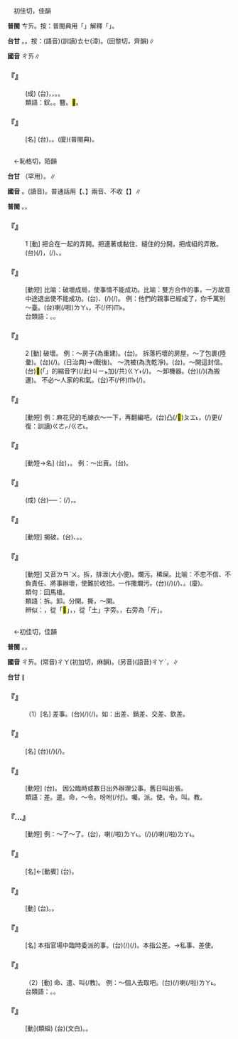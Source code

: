 
=={{ruby|釵|ㄔㄞ}}==

　初佳切，佳韻

'''普閩''' <rt>ㄘㄞ</rt>。按：普閩典用「{{ruby|<mark>&#xffe54;</mark>|ㄊㄨㆤ}}」解釋「{{ruby|釵|ㄔㄞ}}」。

'''台甘''' {{ruby|(文)|ㄘㄞ}}。{{ruby|(語)|ㄊㄨㆤ}}。按：(語音)(訓讀)<rt>ㄊㆤ</rt>(漳)。{{ruby|←|ㄉㆤˊ/ㄉㄨㆤˊ}}(田黎切，齊韻)∥

'''國音''' <rt>ㄔㄞ</rt>∥

    

==='''『{{ruby|荊|ㄐㄧㄥ}}{{ruby|釵|ㄔㄞ}}{{ruby|布|ㄅㄨˋ}}{{ruby|裙|ㄑㄩㄣˊ}}』'''===
: (成) (台){{ruby|用|ㄧㆲ˫/ㄧㄥ˫}}{{ruby|荊|ㄍㄧㄥ}}{{ruby|枝|ㄍㄧ}}{{ruby|做|ㄗㄨㆤ˪/ㄗㄜ˪}}{{ruby|<mark>&#xffe54;</mark>|ㄊㄨㆤ}}{{ruby|插|ㄘㄚㆷ}}，{{ruby|代|ㄉㄞ˫}}{{ruby|替|ㄊㄨㆤ˪/ㄊㆤ˪}}{{ruby|金|ㄍㄧㆬ}}{{ruby|釵|ㄊㆤ}}，{{ruby|穿|ㄑㄧㄥ˫}}{{ruby|粗|ㄘㆦ}}{{ruby|布|ㄅㆦ˪}}{{ruby|丌|ㆤ}}{{ruby|裙|ㄍㄨㄣˊ}}。{{ruby|形|ㄏㄧㄥˊ}}{{ruby|容|ㄧㆲˊ}}{{ruby|勤|ㄎㄨㄣˊ/ㄎㄧㄣˊ}}{{ruby|儉|ㄎㄧㆰ˫}}{{ruby|樸|ㄆㆦㆶ}}{{ruby|素|ㄙㆦ˪}}{{ruby|丌|ㆤ}}{{ruby|婦|ㄏㄨ˫}}{{ruby|人|ㆢㄧㄣˊ/ㄌㄧㄣˊ}}{{ruby|人|ㄌㄤˊ}}{{ruby|丌|ㆤ}}{{ruby|穿|ㄑㄧㄥ˫}}{{ruby|插|ㄘㄚㆷ}}。
:類語：釵。{{ruby|笄|ㄐㄧ}}。簪。<mark>&#xffe54;</mark>。
:
    

==='''『{{ruby|釵|ㄔㄞ}}』'''===
: [名] (台){{ruby|古|ㄍㆦˋ}}{{ruby|早|ㄗㄚˋ}}{{ruby|婦|ㄏㄨ˫}}{{ruby|女|ㄌㄧˋ/ㄌㄨˋ}}{{ruby|頭|ㄊㄠˊ}}{{ruby|鬃|ㄗㄤ}}{{ruby|帶|ㄉㄨㄚ˪}}{{ruby|丌|ㆤ}}{{ruby|一|ㄐㄧㆵ ͘}}{{ruby|種|ㄐㄧㆲ˪}}{{ruby|首|ㄒㄧㄨˋ}}{{ruby|飾|ㄒㄧㆤㆶ}}，{{ruby|兩|ㄋㆭ˫}}{{ruby|股|ㄍㆦˋ}}{{ruby|丌|ㆤ}}{{ruby|簪|ㄗㆰ/ㄐㄧㆰ}}{{ruby|仔|ㄚ}}。(廈){{ruby|金|ㄍㄧㆬ}}{{ruby|<mark>&#xffe54;</mark>|ㄊㄨㆤ}}(普閩典)。
    

=={{ruby|拆|ㄔㄞ}}==

　←恥格切，陌韻

'''台甘''' {{ruby|(文)|ㄊㄧㆤㆶ}}（罕用）{{ruby|、|ㄑㄧㆤㆶ}}。{{ruby|(語)|ㄊㄧㄚㆷ}}∥

'''國音''' {{ruby|(語)|ㄔㄞ}}。(讀音){{ruby|(文)|ㄔㄜˋ}}。普通話用【{{ruby|拆|ㄘㄚ}}、{{ruby|拆|ㄔㄞ}}】兩音、不收【{{ruby|拆|ㄔㄜˋ}}】∥

'''普閩''' {{ruby|(文)|ㄊㄧㆤㆶ}}。{{ruby|(白)|ㄊㄧㄚㆷ}}。

    

==='''『{{ruby|拆|ㄔㄞ}}』'''===
:1  [動] 把合在一起的弄開。把連著或黏住、縫住的分開，把成組的弄散。(台){{ruby|將|ㄐㄧㆲ}}{{ruby|黏|ㄌㄧㆰˊ}}(/{{ruby|夾|ㄍㄧㄚㆴ}}){{ruby|著|ㄉㄧㄠˊ}}{{ruby|咧|ㄌㆤ˪}}，{{ruby|紩|ㄊㆪ˫}}(/{{ruby|縫|ㄅㄤˊ}}){{ruby|著|ㄉㄧㄠˊ}}{{ruby|咧|ㄌㆤ˪}}、{{ruby|合|ㄍㄚㆴ}}{{ruby|做|ㄗㄨㆤ˪/ㄗㄜ˪}}{{ruby|伙|ㄏㆤˋ/ㄏㄨㆤˋ}}{{ruby|丌|ㆤ}}{{ruby|物|ㄇㆭㆷ ͘/ㄇㄧㆷ ͘}}{{ruby|創|ㄘㆲ˪}}{{ruby|付|ㄏㆦ˫}}{{ruby|伊|ㄧ}}{{ruby|離|ㄌㄧ˫}}{{ruby|開|ㄎㄨㄧ}}。
    

==='''『{{ruby|拆|ㄔㄞ}}{{ruby|臺|ㄊㄞˊ}}』'''===
: [動短] 比喻：破壞成局，使事情不能成功。比喻：雙方合作的事，一方故意中途退出使不能成功。(台){{ruby|敗|ㄅㄞ˫}}{{ruby|事|ㄙㄨ˫}}、{{ruby|弄|ㄌㆲ˪}}{{ruby|破|ㄆㄨㄚ˪}}{{ruby|載|ㄉㄞ˫}}(/{{ruby|戴|ㄉㄞ˪}}){{ruby|事|ㄐㄧ˪}}(/{{ruby|事|ㄉㄞ˫}}{{ruby|情|ㄐㄧ˪}})。 例：他們的親事已經成了，你千萬別～臺。(台){{ruby|<mark>&#xffad9;</mark>|ㄧㄣ}}{{ruby|丌|ㆤ}}{{ruby|親|ㄑㄧㄣ}}{{ruby|事|ㄙㄨ˫}}{{ruby|講|ㄍㆲˋ}}{{ruby|→|ㄍㆲ}}{{ruby|成|ㄒㄧㄥˊ}}喇(/啦)<rt>ㄌㄚ˪</rt>，{{ruby|汝|ㄌㄧˋ}}{{ruby|是|ㄒㄧ˫}}{{ruby|千|ㄑㄧㄢ}}{{ruby|萬|ㆠㄢ˫}}不(/伓)<rt>ㆬ˫</rt>{{ruby|通|ㄊㄤ}}{{ruby|去|ㄎㄧ˪}}{{ruby|共|ㄍㄚ˫}}{{ruby|人|ㄌㄤ˫}}{{ruby|弄|ㄌㆲ˪}}{{ruby|破|ㄆㄨㄚ˪}}。
:台類語：{{ruby|扶|ㄆㆦˊ}}{{ruby|後|ㄠ˫}}{{ruby|骹|ㄎㄚ}}。{{ruby|暗|ㆰ˪}}{{ruby|中|ㄉㄧㆲ}}{{ruby|進|ㄐㄧㄣ˪}}{{ruby|行|ㄏㄧㄥˊ}}{{ruby|破|ㄆㄜ˪}}{{ruby|壞|ㄏㄞ˫}}{{ruby|工|ㄍㄤ}}{{ruby|作|ㄗㆦㆶ}}。
:
    

==='''『{{ruby|拆|ㄔㄞ}}』'''===
:2  [動] 破壞。 例：～房子(為重建)。(台){{ruby|拆|ㄊㄧㄚㆷ}}{{ruby|厝|ㄘㄨ˪}}。 拆落朽壞的房屋。～了包裹(陸彙)。(台){{ruby|拆|ㄊㄧㄚㆷ}}(/{{ruby|敨|ㄊㄠˋ}}){{ruby|開|ㄎㄨㄧ}}{{ruby|小|ㄒㄧㄜˋ}}{{ruby|包|ㄅㄠ}}。(日治典)→{{ruby|包|ㄅㄠ}}{{ruby|裹|ㄍㄜˋ}}(戰後)。 ～洗被{{ruby|褥|ㄖㄨˋ}}(為洗乾淨)。(台){{ruby|拆|ㄊㄧㄚㆷ}}{{ruby|被|ㄆㆤ˫/ㄆㄨㆤ˫}}{{ruby|單|ㄉㄨㆩ}}。～開這封信。(台)<mark>&#xffb50;</mark>(「{{ruby|此|ㄐㄧˋ}}{{ruby|一|ㄐㄧㆵ ͘}}」的縮音字)(/此)<rt>ㄐㄧㆵ</rt>{{ruby|張|ㄉㄧㆫ/ㄉㄧㆧ}}{{ruby|批|ㄆㆤ/ㄆㄨㆤ}}加(/共)<rt>ㄍㄚ˫</rt>{{ruby|拆|ㄊㄧㄚㆷ}}{{ruby|開|ㄎㄨㄧ}}(/{{ruby|開|ㄎㄨㄧ}}{{ruby|封|ㄏㆲ}})。 ～卸機器。(台){{ruby|分|ㄏㄨㄣ}}{{ruby|拆|ㄊㄧㄚㆷ}}(/{{ruby|分|ㄏㄨㄣ}}{{ruby|解|ㄍㄞˋ}}){{ruby|機|ㄍㄧ/ㄍㆤ/ㄍㄨㆤ}}{{ruby|器|ㄎㄧ˪}}(為搬運)。 不必～人家的和氣。(台)不(/伓)<rt>ㆬ˫</rt>{{ruby|通|ㄊㄤ}}{{ruby|扑|ㄆㄚㆷ}}{{ruby|歹|ㄆㆮˋ/ㄆㄞˋ}}(/{{ruby|攪|ㄍㄧㄠˋ}}{{ruby|亂|ㄌㄨㄢ˫}}){{ruby|別|ㄅㄚㆵ ͘}}{{ruby|人|ㄌㄤˊ}}{{ruby|和|ㄏㄜˊ}}{{ruby|好|ㄏㄜˋ}}。
    

==='''『{{ruby|拆|ㄔㄞ}}{{ruby|洗|ㄒㄧˇ}}』'''===
: [動短] 例：麻花兒的毛線衣～一下，再翻編吧。(台){{ruby|穿|ㄑㄧㄥ˫}}{{ruby|<mark>&#xffa42;</mark>|ㄍㄚㆷ}}{{ruby|<mark>&#xffa56;</mark>|ㄍㄧㆬ}}{{ruby|滑|ㄍㄨㆵ ͘}}{{ruby|去|ㄎㄧ˪}}{{ruby|丌|ㆤ}}凸(/<mark>&#xf91ca;</mark>)<rt>ㄆㆲ˪</rt>{{ruby|紗|ㄙㆤ}}{{ruby|衫|ㄙㆩ}}，{{ruby|敨|ㄊㄠˋ}}{{ruby|開|ㄎㄨㄧ}}(/{{ruby|拆|ㄊㄧㄚㆷ}}{{ruby|開|ㄎㄨㄧ}}){{ruby|洗|ㄙㄨㆤˋ/ㄙㆤˋ}}{{ruby|洗|ㄙㄨㆤˋ/ㄙㆤˋ}}{{ruby|咧|ㄌㆤ˪}}更(/復：訓讀)<rt>ㄍㄜㆷ/ㄍㄜ˪</rt>{{ruby|再|ㄗㄞ˪}}{{ruby|重|ㄉㄧㄥˊ}}{{ruby|刺|ㄑㄧㄚㆷ}}{{ruby|喏|·ㄋㆦ}}。
    

==='''『{{ruby|拆|ㄔㄞ}}{{ruby|貨|ㄏㄨㄛˋ}}』'''===
: [動短→名] (台){{ruby|拆|ㄊㄧㄚㆷ}}{{ruby|散|ㄙㄨㆩ˪}}{{ruby|舊|ㄍㄨ˫}}{{ruby|厝|ㄘㄨ˪}}{{ruby|丌|ㆤ}}{{ruby|柴|ㄘㄚˊ}}{{ruby|料|ㄌㄧㄠ˫}}，{{ruby|磚|ㄗㆭ}}{{ruby|仔|ㄚ}}{{ruby|挓|ㄊㆤㆷ ͘}}{{ruby|出|ㄘㄨㆵ}}{{ruby|去|ㄎㄧ˪}}{{ruby|零|ㄌㄢˊ}}{{ruby|星|ㄙㄢ}}{{ruby|賣|ㆠㄨㆤ˫/ㆠㆤ˫}}。  例：～出賣。(台){{ruby|拆|ㄊㄧㄚㆷ}}{{ruby|厝|ㄘㄨ˪}}{{ruby|賣|ㆠㄨㆤ˫/ㆠㆤ˫}}{{ruby|舊|ㄍㄨ˫}}{{ruby|料|ㄌㄧㄠ˫}}。
    

==='''『{{ruby|過|ㄍㄨㄛˋ}}{{ruby|河|ㄏㄜˊ}}{{ruby|拆|ㄔㄞ}}{{ruby|橋|ㄑㄧㄠˊ}}』'''===
: (成) (台){{ruby|橋|ㄍㄧㄜˊ}}{{ruby|過|ㄍㆤ˪/ㄍㄨㆤ˪}}{{ruby|拐|ㄍㄨㄞˋ}}{{ruby|抽|ㄊㄧㄨ}}──{{ruby|比|ㄅㄧˋ}}{{ruby|喻|ㆡㄨ˫/ㄌㄨ˫/ㆢㄧ˫}}：{{ruby|人|ㄌㄤˊ}}{{ruby|成|ㄒㄧㄥˊ}}{{ruby|功|ㄍㆲ}}{{ruby|了|ㄌㄧㄠˋ}}{{ruby|後|ㄠ˫}}{{ruby|著|ㄉㄧㄜㆷ}}(/{{ruby|都|ㄉㄜ˫}}){{ruby|將|ㄐㄧㆲ}}{{ruby|以|ㄧˋ}}{{ruby|前|ㄐㄧㄥˊ}}{{ruby|所|ㄙㆦˋ}}{{ruby|倚|ㄨㄚˋ}}{{ruby|靠|ㄎㄜ˪}}{{ruby|丌|ㆤ}}{{ruby|人|ㆢㄧㄣˊ/ㄌㄧㄣˊ}}{{ruby|事|ㄙㄨ˫}}{{ruby|工|ㄍㄤ}}{{ruby|具|ㄍㄨ˫}}{{ruby|<mark>&#xffaf0;</mark>|ㄏㆪ˪}}{{ruby|<mark>&#xffa58;</mark>|ㄙㄚㆶ}}{{ruby|去|ㄎㄧ˪}}，{{ruby|<mark>&#xffa45;</mark>|ㆠㆤ˫/ㆠㄨㆤ˫}}{{ruby|記|ㄍㄧ˪}}{{ruby|得|ㄉㄧㆵ}}{{ruby|恩|ㄨㄣ/ㄧㄣ}}{{ruby|情|ㄐㄧㄥˊ}}。
    

==='''『{{ruby|拆|ㄔㄞ}}{{ruby|穿|ㄔㄨㄢ}}』'''===
: [動短] 揭破。(台){{ruby|突|ㄉㄨㆷ ͘}}{{ruby|破|ㄆㄨㄚ˪}}、{{ruby|弄|ㄌㆲ˪}}{{ruby|破|ㄆㄨㄚ˪}}{{ruby|雞|ㄍㄨㆤ/ㄍㆤ}}{{ruby|<mark>&#xf91a9;</mark>|ㄍㄨㄧ}}。{{ruby|托|ㄊㄨㆷ}}{{ruby|破|ㄆㄨㄚ˪}}{{ruby|內|ㄌㄞ˫/ㄌㄨㆤ˫}}{{ruby|幕|ㆠㆦ˫}}。
    

==='''『{{ruby|拆|ㄔㄞ}}{{ruby|爛|ㄌㄢˋ}}{{ruby|污|ㄨ}}』'''===
: [動短] 又音{{ruby|：|ㄘㄚ}}<rt>ㄌㄢˋ</rt><rt>ㄨ</rt>。拆，排泄(大小便)。爛污。稀屎。比喻：不忠不信、不負責任、將事辦壞，使難於收拾。一作撒爛污。(台){{ruby|載|ㄉㄞ˫}}(/{{ruby|戴|ㄉㄞ˪}}){{ruby|事|ㄐㄧ˪}}(/{{ruby|事|ㄉㄞ˫}}{{ruby|情|ㄐㄧ˪}}){{ruby|辦|ㄅㄢ˫}}{{ruby|<mark>&#xffa45;</mark>|ㆠㆤ˫/ㆠㄨㆤ˫}}{{ruby|好|ㄏㄜˋ}}{{ruby|勢|ㄙㆤ˪}}、{{ruby|留|ㄌㄠˊ}}{{ruby|屎|ㄙㄞˋ}}{{ruby|尾|ㆠㆤˋ/ㆠㄨㆤˋ}}。(廈){{ruby|漚|ㄠ˪}}{{ruby|棗|ㄗㄜˋ}}。
:類句：回馬槍。
:
:類語：拆。卸。分開。撕，～開。
:
:辨似：{{ruby|拆|ㄔㄞ}}，從「<mark>&#xf8fab;</mark>」，{{ruby|坼|ㄔㄜˋ}}，從「土」字旁。{{ruby|折|ㄓㄜˊ}}，右旁為「斤」。
:
    

=={{ruby|差|ㄔㄞ}}==

　←初佳切，佳韻

'''普閩''' {{ruby|(文)|ㄘㄞ}}。{{ruby|(語)|ㄘㆤ}}。

'''國音''' <rt>ㄔㄞ</rt>。(常音)<rt>ㄔㄚ</rt>(初加切，麻韻)。(另音)(語音)<rt>ㄔㄚˋ</rt>{{ruby|。|ㄘ}}，{{ruby|參|ㄘㄣ}}{{ruby|～|ㄘ}}∥

'''台甘''' {{ruby|(文)|ㄘㄚ}}{{ruby|。|ㄑㄧ}}{{ruby|(語)|ㄘㆤ}}{{ruby|。|ㄗㄨㄚㆷ ͘}}∥

    

==='''『{{ruby|差|ㄔㄞ}}』'''===
: （1）[名] 差事。(台){{ruby|被|ㄅㄧ˫}}{{ruby|差|ㄘㆤ}}{{ruby|教|ㄍㄚ˪}}{{ruby|丌|ㆤ}}{{ruby|載|ㄉㄞ˫}}(/{{ruby|戴|ㄉㄞ˪}}){{ruby|事|ㄐㄧ˪}}(/{{ruby|事|ㄉㄞ˫}}{{ruby|情|ㄐㄧ˪}})。如：出差、銷差、交差、欽差。
    

==='''『{{ruby|專|ㄓㄨㄢ}}{{ruby|差|ㄔㄞ}}』'''===
: [名] (台){{ruby|被|ㄅㄧ˫}}{{ruby|差|ㄘㆤ}}{{ruby|教|ㄍㄚㆷ}}{{ruby|專|ㄗㄨㄢ}}{{ruby|辦|ㄅㄢ˫}}{{ruby|某|ㆠㆦˋ}}{{ruby|一|ㄐㄧㆵ ͘}}{{ruby|件|ㄍㄧㆩ˫}}{{ruby|載|ㄉㄞ˫}}(/{{ruby|戴|ㄉㄞ˪}}){{ruby|事|ㄐㄧ˪}}(/{{ruby|事|ㄉㄞ˫}}{{ruby|情|ㄐㄧ˪}}){{ruby|丌|ㆤ}}{{ruby|人|ㄌㄤˊ}}。
    

==='''『{{ruby|出|ㄔㄨ}}{{ruby|差|ㄔㄞ}}』'''===
: [動短] (台){{ruby|出|ㄘㄨㆵ}}{{ruby|差|ㄘㄞ}}。 因公臨時或數日出外辦理公事。舊日叫出張。
:類語：差。遣。命，～令。吩咐(/付)。囑。派。使。令。叫。教。
:
    

==='''『{{ruby|交|ㄐㄧㄠ}}…{{ruby|差|ㄔㄞ}}』'''===
: [動短] 例：～了～了。(台){{ruby|任|ㆢㄧㆬ˫/ㄌㄧㆬ˫}}{{ruby|務|ㆠㄨ˫}}{{ruby|完|ㄨㄢˊ}}{{ruby|成|ㄒㄧㄥˊ}}，{{ruby|有|ㄧㄨˋ}}{{ruby|所|ㄙㆦˋ}}{{ruby|交|ㄍㄠ}}{{ruby|代|ㄉㄞ˪}}喇(/啦)<rt>ㄌㄚ˪</rt>。{{ruby|被|ㄅㄧ˫}}{{ruby|人|ㄌㄤˊ}}{{ruby|差|ㄘㆤ}}{{ruby|教|ㄍㄚㆷ}}{{ruby|丌|ㆤ}}{{ruby|載|ㄉㄞ˫}}(/{{ruby|戴|ㄉㄞ˪}}){{ruby|事|ㄐㄧ˪}}(/{{ruby|事|ㄉㄞ˫}}{{ruby|情|ㄐㄧ˪}}){{ruby|辦|ㄅㄢ˫}}{{ruby|好|ㄏㄜˋ}}{{ruby|無|ㆠㄜˊ}}{{ruby|事|ㄙㄨ˫}}喇(/啦)<rt>ㄌㄚ˪</rt>。
    

==='''『{{ruby|兼|ㄐㄧㄢ}}{{ruby|差|ㄔㄞ}}』'''===
: [名]←[動賓] (台){{ruby|兼|ㄍㄧㆰ}}{{ruby|職|ㄐㄧㆵ}}。
    

==='''『{{ruby|差|ㄔㄞ}}{{ruby|使|ㄕˇ}}』'''===
: [動] (台){{ruby|差|ㄘㆤ}}{{ruby|使|ㄙㄨˋ}}。{{ruby|差|ㄘㆤ}}{{ruby|教|ㄍㄚ˪}}{{ruby|→|ㄍㄚㆷ}}。
    

==='''『{{ruby|差|ㄔㄞ}}{{ruby|事|·ㄕˋ}}』'''===
: [名] 本指官場中臨時委派的事。(台){{ruby|被|ㄅㄧ˫}}{{ruby|派|ㄆㄞ˪}}{{ruby|遣|ㄎㄧㄢˋ}}{{ruby|去|ㄎㄧ˪}}{{ruby|做|ㄗㄨㆤ˪/ㄗㄜ˪}}{{ruby|丌|ㆤ}}{{ruby|載|ㄉㄞ˫}}(/{{ruby|戴|ㄉㄞ˪}}){{ruby|事|ㄐㄧ˪}}(/{{ruby|事|ㄉㄞ˫}}{{ruby|情|ㄐㄧ˪}})。本指公差。→私事、差使。
    

==='''『{{ruby|差|ㄔㄞ}}』'''===
: （2）[動] 命、遣、叫(/教)。 例：～個人去取吧。(台){{ruby|汝|ㄌㄧˋ}}{{ruby|差|ㄘㆤ}}{{ruby|教|ㄍㄚ˪}}{{ruby|一|ㄐㄧㆵ ͘}}{{ruby|個|ㆤˊ}}{{ruby|人|ㄌㄤˊ}}{{ruby|去|ㄎㄧ˪}}{{ruby|挓|ㄊㆤㆷ ͘}}{{ruby|著|ㄉㄧㄜㆷ}}(/{{ruby|都|ㄉㄜ˫}}){{ruby|好|ㄏㄜˋ}}喇(/啦)<rt>ㄌㄚ˪</rt>。
:台類語：{{ruby|叫|ㄍㄧㄜ˪}}。{{ruby|教|ㄍㄚ˪}}。
:
    

==='''『{{ruby|差|ㄔㄞ}}{{ruby|遣|ㄑㄧㄢˇ}}』'''===
: [動](類組) (台)(文白){{ruby|差|ㄘㆤ}}{{ruby|遣|ㄎㄧㄢˋ}}。{{ruby|差|ㄘㆤ}}{{ruby|教|ㄍㄚ˪}}{{ruby|→|ㄍㄚㆷ}}。
    
